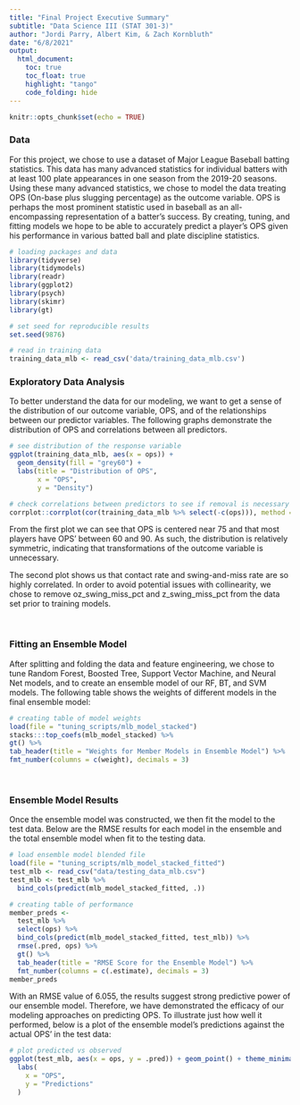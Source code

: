 ```yaml
---
title: "Final Project Executive Summary"
subtitle: "Data Science III (STAT 301-3)"
author: "Jordi Parry, Albert Kim, & Zach Kornbluth"
date: "6/8/2021"
output: 
  html_document:
    toc: true
    toc_float: true
    highlight: "tango"
    code_folding: hide
---
```


```r
knitr::opts_chunk$set(echo = TRUE)
```

### Data

For this project, we chose to use a dataset of Major League Baseball batting statistics. This data has many advanced statistics for individual batters with at least 100 plate appearances in one season from the 2019-20 seasons. Using these many advanced statistics, we chose to model the data treating OPS (On-base plus slugging percentage) as the outcome variable. OPS is perhaps the most prominent statistic used in baseball as an all-encompassing representation of a batter's success.  By creating, tuning, and fitting models we hope to be able to accurately predict a player's OPS given his performance in various batted ball and plate discipline statistics.

```r
# loading packages and data
library(tidyverse)
library(tidymodels)
library(readr)
library(ggplot2)
library(psych)
library(skimr)
library(gt)

# set seed for reproducible results
set.seed(9876)

# read in training data
training_data_mlb <- read_csv('data/training_data_mlb.csv')
```


###  Exploratory Data Analysis
To better understand the data for our modeling, we want to get a sense of the distribution of our outcome variable, OPS, and of the relationships between our predictor variables. The following graphs demonstrate the distribution of OPS and correlations between all predictors.

```r
# see distribution of the response variable
ggplot(training_data_mlb, aes(x = ops)) + 
  geom_density(fill = "grey60") +
  labs(title = "Distribution of OPS",
       x = "OPS",
       y = "Density")

# check correlations between predictors to see if removal is necessary for any
corrplot::corrplot(cor(training_data_mlb %>% select(-c(ops))), method = "circle", type = "upper")
```

From the first plot we can see that OPS is centered near 75 and that most players have OPS' between 60 and 90. As such, the distribution is relatively symmetric, indicating that transformations of the outcome variable is unnecessary. 

The second plot shows us that contact rate and swing-and-miss rate are so highly correlated. In order to avoid potential issues with collinearity, we chose to remove oz_swing_miss_pct and z_swing_miss_pct from the data set prior to training models. 

<br>

### Fitting an Ensemble Model

After splitting and folding the data and feature engineering, we chose to tune Random Forest, Boosted Tree, Support Vector Machine, and Neural Net models, and to create an ensemble model of our RF, BT, and SVM models.  The following table shows the weights of different models in the final ensemble model:

```r
# creating table of model weights
load(file = "tuning_scripts/mlb_model_stacked")
stacks:::top_coefs(mlb_model_stacked) %>%
gt() %>%
tab_header(title = "Weights for Member Models in Ensemble Model") %>%
fmt_number(columns = c(weight), decimals = 3)
```

<br>

### Ensemble Model Results
Once the ensemble model was constructed, we then fit the model to the test data. Below are the RMSE results for each model in the ensemble and the total ensemble model when fit to the testing data.

```r
# load ensemble model blended file
load(file = "tuning_scripts/mlb_model_stacked_fitted")
test_mlb <- read_csv("data/testing_data_mlb.csv")
test_mlb <- test_mlb %>%
  bind_cols(predict(mlb_model_stacked_fitted, .))

# creating table of performance
member_preds <- 
  test_mlb %>%
  select(ops) %>%
  bind_cols(predict(mlb_model_stacked_fitted, test_mlb)) %>%
  rmse(.pred, ops) %>%
  gt() %>%
  tab_header(title = "RMSE Score for the Ensemble Model") %>%
  fmt_number(columns = c(.estimate), decimals = 3)
member_preds
```


With an RMSE value of 6.055, the results suggest strong predictive power of our ensemble model. Therefore, we have demonstrated the efficacy of our modeling approaches on predicting OPS. To illustrate just how well it performed, below is a plot of the ensemble model's predictions against the actual OPS' in the test data:

```r
# plot predicted vs observed
ggplot(test_mlb, aes(x = ops, y = .pred)) + geom_point() + theme_minimal() +
  labs(
    x = "OPS",
    y = "Predictions"
  )
```


